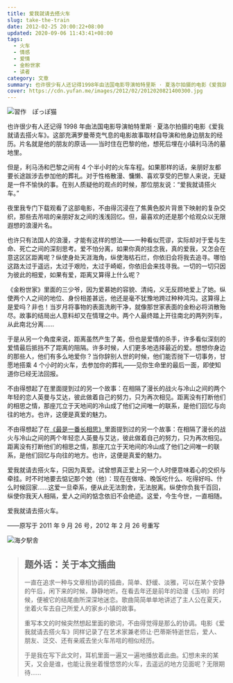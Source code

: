 ```yaml
---
title: 爱我就请去搭火车
slug: take-the-train
date: 2012-02-25 20:00:22+08:00
updated: 2020-09-06 11:43:41+08:00
tags:
  - 火车
  - 情感
  - 爱情
  - 金粉世家
  - 读者
category: 文章
summary: 也许很少有人还记得1998年由法国电影导演帕特里斯 · 夏洛尔拍摄的电影《爱我就请去搭火车》。这部充溢着罗曼蒂克气息的电影故事取材自导演和他身边朋友的经历。
cover: https://cdn.yufan.me/images/2012/02/2012020821400300.jpg
---
```


![習作　ぽっぽ猫](https://cdn.yufan.me/images/2012/02/2012020821442400.jpg)

<MusicPlayer netease={408328757} />

也许很少有人还记得 1998 年由法国电影导演帕特里斯 · 夏洛尔拍摄的电影《爱我就请去搭火车》。这部充满罗曼蒂克气息的电影故事取材自导演和他身边朋友的经历。片名就是他的朋友的原话——当时住在巴黎的他，想死后埋在小镇利马汤的墓地里。

但是，利马汤和巴黎之间有 4 个半小时的火车车程。如果那样的话，亲朋好友都要长途跋涉去参加他的葬礼。对于性格散漫、慵懒、喜欢享受的巴黎人来说，无疑是一件不愉快的事。在别人质疑他的观点的时候，那位朋友说：“爱我就请搭火车。”

夜里我专门下载观看了这部电影，不由得沉浸在了焦黄色胶片背景下映射的复杂交织，那些去吊唁的亲朋好友之间的浅浅回忆。但，最喜欢的还是那个给观众以无限遐想的浪漫片名。

也许只有法国人的浪漫，才能有这样的想法——一种看似荒谬，实际却对于爱与生命、死亡之间的深刻思考。爱不怕分离，如果你真的挂念我，真的爱我，又怎会在意这区区距离呢？纵使身处天涯海角，纵使海枯石烂，你依旧会将我去追寻。哪怕这路太过于遥远，太过于艰险，太过于崎岖，你依旧会来找寻我。一切的一切只因为彼此的相爱，如果有爱，距离又算得上什么呢？

《金粉世家》里面的三少爷，因为爱慕她的容貌、清纯，义无反顾地爱上了她。纵使两个人之间的地位、身份相差甚远，他还是毫不犹豫地跨过种种鸿沟。这算得上是爱吗？非也！当岁月将事物的表面洗刷干净，就像那世家表面的金粉必将消散殆尽。故事的结局出人意料却又在情理之中。两个人最终踏上开往南北的两列列车，从此南北分离……

于是从另一个角度来说，距离虽然产生了美，但也是爱情的杀手，许多看似深刻的爱情最后抵挡不了距离的阻隔。许多时候，人们更多地选择最近的爱。想想你身边的那些人，他们有多么地爱你？当你辞别人世的时候，他们能否抛下一切事务，甘愿地搭乘 4 个小时的火车，去参加你的葬礼——见你生命里的最后一面，即使知道你已经无法回报。

不由得想起了在里面提到过的另一个故事：在相隔了漫长的战火与冷山之间的两个年轻的恋人英曼与艾达，彼此做着自己的努力，只为再次相见。距离没有打断他们的相思之情，那座兀立于天地间的冷山成了他们之间唯一的联系，是他们回忆与向往的地方。也许，这便是真爱的魅力。

不由得想起了在[《最是一番长相思》](/posts/sauvignon-blanc/)里面提到过的另一个故事：在相隔了漫长的战火与冷山之间的两个年轻恋人英曼与艾达，彼此做着自己的努力，只为再次相见。距离没有打断他们的相思之情，那座兀立于天地间的冷山成了他们之间唯一的联系，是他们回忆与向往的地方。也许，这便是真爱的魅力。

爱我就请去搭火车，只因为真爱。试曾想真正爱上另一个人时便意味着心的交织与牵挂。时不时地要去惦记那个她（他）：现在在做啥、晚饭吃什么、吃得好吗、什么时候回家……这爱一旦牵系，便从此无法割舍，无法脱离。纵使你负我千百回，纵使你我天人相隔，爱人之间的惦念依旧不会绝迹。这爱，今生今世，一直相随。

爱我就请去搭火车。

——原写于 2011 年 9 月 26 号，2012 年 2 月 26 号重写

![海夕駅舎](https://cdn.yufan.me/images/2012/02/2012020821481600.jpg)

> ## 题外话：关于本文插曲
>
> 一直在追求一种与文章相协调的插曲，简单、舒缓、淡雅，可以在某个安静的午后，闲下来的时候，静静地听。在看去年还是前年的动漫《玉响》的时候，便被它的结尾曲所深深地迷恋。歌曲简简单单地讲述了主人公在夏天，坐着火车去自己所爱人的家乡小镇的故事。
>
> 重写本文的时候突然想起里面的歌词，不由得觉得是那么的协调。电影《爱我就请去搭火车》同样记录了在艺术家兼老师让·巴蒂斯特逝世后，爱人、朋友、泛交、还有亲戚去坐火车吊唁的相似经历。
>
> 于是我在写下此文时，耳机里面一遍又一遍地播放着此曲。幻想未来的某天，又会是谁，也能让我坐着慢悠悠的火车，去遥远的地方见面呢？无限期待……
